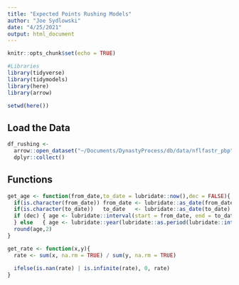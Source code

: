 ```yaml
---
title: "Expected Points Rushing Models"
author: "Joe Sydlowski"
date: "4/25/2021"
output: html_document
---
```


```r
knitr::opts_chunk$set(echo = TRUE)

#Libraries
library(tidyverse)
library(tidymodels)
library(here)
library(arrow)

setwd(here())
```

## Load the Data

```r
df_rushing <- 
  arrow::open_dataset("~/Documents/DynastyProcess/db/data/nflfastr_pbp") %>% 
  dplyr::collect()
```

## Functions

```r
get_age <- function(from_date,to_date = lubridate::now(),dec = FALSE){
  if(is.character(from_date)) from_date <- lubridate::as_date(from_date)
  if(is.character(to_date))   to_date   <- lubridate::as_date(to_date)
  if (dec) { age <- lubridate::interval(start = from_date, end = to_date)/(lubridate::days(365)+lubridate::hours(6))
  } else   { age <- lubridate::year(lubridate::as.period(lubridate::interval(start = from_date, end = to_date)))}
  round(age,2)
}

get_rate <- function(x,y){
  rate <- sum(x, na.rm = TRUE) / sum(y, na.rm = TRUE)
  
  ifelse(is.nan(rate) | is.infinite(rate), 0, rate)
}
```

